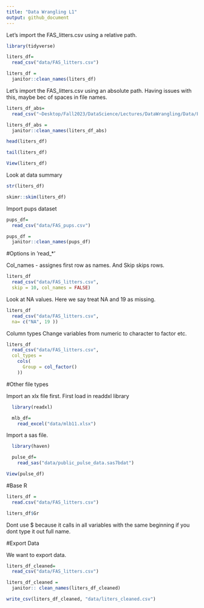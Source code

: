 ```yaml
---
title: "Data Wrangling L1"
output: github_document
---
```


Let's import the FAS_litters.csv using a relative path.

```r
library(tidyverse)
```


```r
liters_df=
  read_csv("data/FAS_litters.csv")

liters_df = 
  janitor::clean_names(liters_df)
```

Let's import the FAS_litters.csv using an absolute path. Having issues with this, maybe bec of spaces in file names.

```r
liters_df_abs=
  read_csv("~Desktop/Fall2023/DataScience/Lectures/DataWrangling/Data/FAS_litters.csv")

liters_df_abs = 
  janitor::clean_names(liters_df_abs)

head(liters_df)

tail(liters_df)
```

```r
View(liters_df)
```

Look at data summary

```r
str(liters_df)

skimr::skim(liters_df)

```

Import pups dataset
```r
pups_df=
  read_csv("data/FAS_pups.csv")

pups_df = 
  janitor::clean_names(pups_df)
```

#Options in 'read_*'

Col_names - assignes first row as names. And Skip skips rows.
```r
liters_df
  read_csv("data/FAS_litters.csv",
  skip = 10, col_names = FALSE)
```

Look at NA values.
Here we say treat NA and 19 as missing.
```r
liters_df
  read_csv("data/FAS_litters.csv",
  na= c("NA", 19 ))
```

Column types
Change variables from numeric to character to factor etc.

```r
liters_df
  read_csv("data/FAS_litters.csv",
  col_types = 
    cols(
      Group = col_factor()
    ))
```

#Other file types

Import an xlx file first. 
First load in readdxl library

```r
  library(readxl)
```

```r
  mlb_df=
    read_excel("data/mlb11.xlsx")
```

Import a sas file.

```r
  library(haven)
```

```r
  pulse_df=
    read_sas("data/public_pulse_data.sas7bdat")
```

```r
View(pulse_df)
```


#Base R

```r
liters_df = 
  read.csv("data/FAS_litters.csv")

liters_df$Gr
```

Dont use $ because it calls in all variables with the same beginning if you dont type it out full name.

#Export Data

We want to export data.
```r
liters_df_cleaned=
  read_csv("data/FAS_litters.csv")

liters_df_cleaned = 
  janitor:: clean_names(liters_df_cleaned)

write_csv(liters_df_cleaned, "data/liters_cleaned.csv")
```